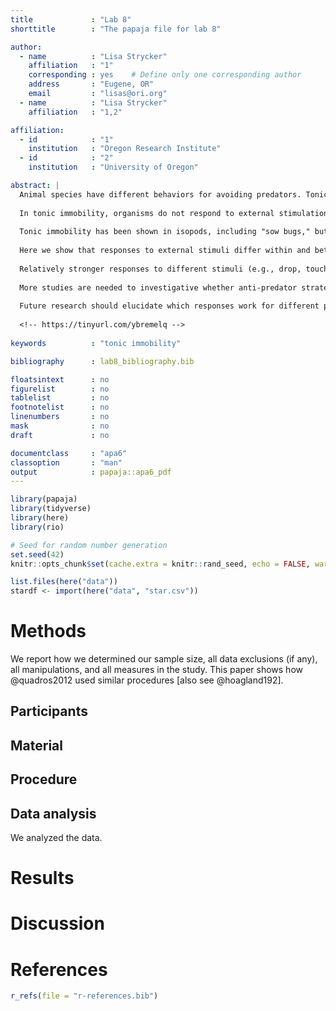 ```yaml
---
title             : "Lab 8"
shorttitle        : "The papaja file for lab 8"

author: 
  - name          : "Lisa Strycker"
    affiliation   : "1"
    corresponding : yes    # Define only one corresponding author
    address       : "Eugene, OR"
    email         : "lisas@ori.org"
  - name          : "Lisa Strycker"
    affiliation   : "1,2"

affiliation:
  - id            : "1"
    institution   : "Oregon Research Institute"
  - id            : "2"
    institution   : "University of Oregon"

abstract: |
  Animal species have different behaviors for avoiding predators. Tonic immobility of a form of passive anti-predator behavior.
  
  In tonic immobility, organisms do not respond to external stimulation.
  
  Tonic immobility has been shown in isopods, including "sow bugs," but is largely unstudied. This study answered four research questions: (a) Do species differ in responsiveness to tonic immobility-inducing stimuli? (b) Does the responsiveness depend upon sex, size, or stimulus? (c) Is the duration of tonic immobility influenced by sex, size, or type of stimulus, and does it differ between species? (d) Is the duration of tonic immobility related to the time needed to elicit a response?
  
  Here we show that responses to external stimuli differ within and between three species of isopods. Three distinct patterns were found.
  
  Relatively stronger responses to different stimuli (e.g., drop, touch) may be because some species tend to have visual predators that are larger or smaller than they are. 
  
  More studies are needed to investigative whether anti-predator strategies like tonic immobility improve survivorship.
  
  Future research should elucidate which responses work for different predators.
  
  <!-- https://tinyurl.com/ybremelq -->
  
keywords          : "tonic immobility"

bibliography      : lab8_bibliography.bib

floatsintext      : no
figurelist        : no
tablelist         : no
footnotelist      : no
linenumbers       : no
mask              : no
draft             : no

documentclass     : "apa6"
classoption       : "man"
output            : papaja::apa6_pdf
---
```


```r
library(papaja)
library(tidyverse)
library(here)
library(rio)
```

```r
# Seed for random number generation
set.seed(42)
knitr::opts_chunk$set(cache.extra = knitr::rand_seed, echo = FALSE, warning = FALSE, message = FALSE, eval = TRUE, error = FALSE, fig.width = 6.5, fig.height = 8.0)
```

```r
list.files(here("data"))
stardf <- import(here("data", "star.csv"))
```

# Methods
We report how we determined our sample size, all data exclusions (if any), all manipulations, and all measures in the study. This paper shows how @quadros2012 used similar procedures [also see @hoagland192].

## Participants

## Material

## Procedure

## Data analysis
We analyzed the data.


# Results

# Discussion


\newpage

# References
```r
r_refs(file = "r-references.bib")
```

\begingroup
\setlength{\parindent}{-0.5in}
\setlength{\leftskip}{0.5in}

<div id = "refs"></div>
\endgroup
